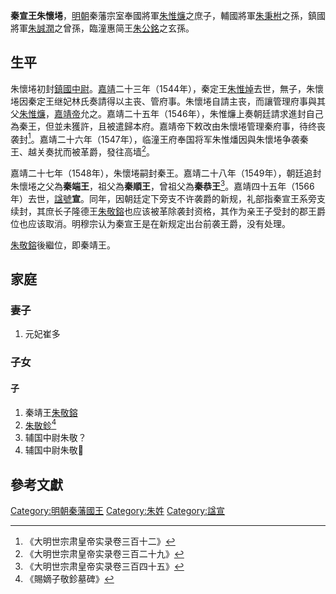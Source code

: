 '''秦宣王朱懷埢'''{{BD|1524年||1566年|catIdx=Z朱志𡐤}}，[[明朝|明朝]]秦藩宗室奉國將軍[[朱惟燫|朱惟燫]]之庶子，輔國將軍[[朱秉柎|朱秉柎]]之孫，鎮國將軍[[朱誠潤|朱誠潤]]之曾孫，臨潼惠简王[[朱公銘|朱公銘]]之玄孫。

== 生平 ==
朱懷埢初封[[鎮國中尉|鎮國中尉]]。[[嘉靖|嘉靖]]二十三年（1544年），秦定王[[朱惟焯|朱惟焯]]去世，無子，朱懷埢因秦定王继妃林氏奏請得以主丧、管府事。朱懷埢自請主丧，而讓管理府事與其父[[朱惟燫|朱惟燫]]，[[嘉靖帝|嘉靖帝]]允之。嘉靖二十五年（1546年），朱惟燫上奏朝廷請求進封自己為秦王，但並未獲許，且被遣歸本府。嘉靖帝下敕改由朱懷埢管理秦府事，待终丧袭封<ref>《大明世宗肃皇帝实录卷三百十二》</ref>。嘉靖二十六年（1547年），临潼王府奉国将军朱惟燔因與朱懷埢争袭秦王、越关奏扰而被革爵，發往高墙<ref>《大明世宗肃皇帝实录卷三百二十九》</ref>。

嘉靖二十七年（1548年），朱懷埢嗣封秦王。嘉靖二十八年（1549年），朝廷追封朱懷埢之父為'''秦端王'''，祖父為'''秦順王'''，曾祖父為'''秦恭王'''<ref>《大明世宗肃皇帝实录卷三百四十五》</ref>。嘉靖四十五年（1566年）去世，[[諡號|諡號]]'''宣'''。同年，因朝廷定下旁支不许袭爵的新规，礼部指秦宣王系旁支续封，其庶长子隆德王[[朱敬鎔|朱敬鎔]]也应该被革除袭封资格，其作为亲王子受封的郡王爵位也应该取消。明穆宗认为秦宣王是在新规定出台前袭王爵，没有处理。

[[朱敬鎔|朱敬鎔]]後繼位，即秦靖王。

== 家庭 ==
===妻子===
#元妃崔多
=== 子女 ===
==== 子 ====
#秦靖王[[朱敬鎔|朱敬鎔]]
#[[朱敬鉁|朱敬鉁]]<ref>《賜嫡子敬鉁墓碑》</ref>
#辅国中尉朱敬？
#辅国中尉朱敬𨩯

==參考文獻==
<div class="references-small">
<references></references>
</div>

{{s-start}}
{{s-before|族父定王[[朱惟焯|朱惟焯]]}}
{{s-ttl|title=[[明朝藩王列表_(秦王系)|明秦國國王]]|years=1548年－1566年}}
{{s-aft|after=子靖王[[朱敬鎔|朱敬鎔]]}}
{{end}}

[[Category:明朝秦藩國王|Category:明朝秦藩國王]]
[[Category:朱姓|Category:朱姓]]
[[Category:諡宣|Category:諡宣]]